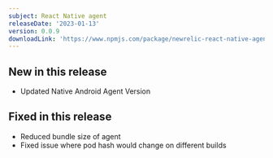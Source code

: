 ```yaml
---
subject: React Native agent
releaseDate: '2023-01-13'
version: 0.0.9
downloadLink: 'https://www.npmjs.com/package/newrelic-react-native-agent/v/0.0.9'
---
```


## New in this release

* Updated Native Android Agent Version

## Fixed in this release

* Reduced bundle size of agent
* Fixed issue where pod hash would change on different builds
